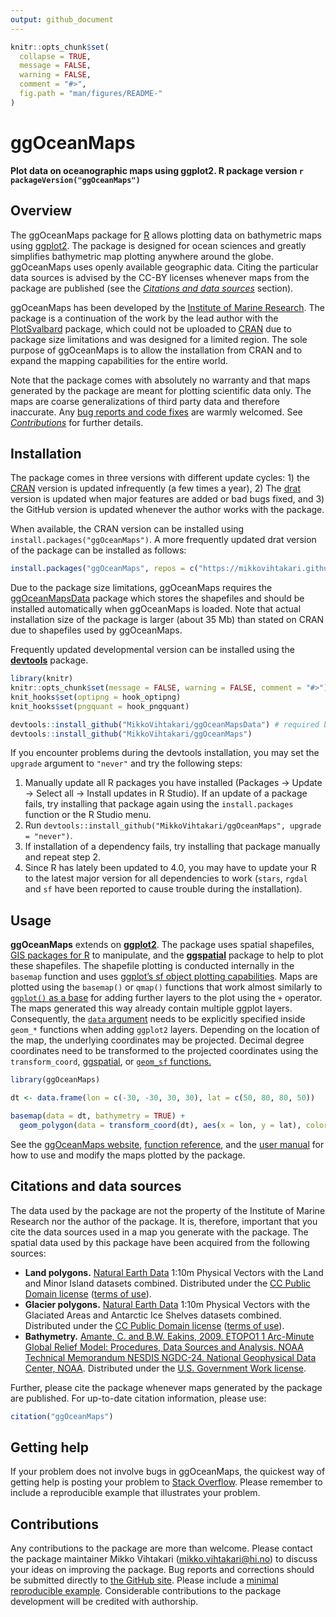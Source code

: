 ```yaml
---
output: github_document
---
```


```r
knitr::opts_chunk$set(
  collapse = TRUE,
  message = FALSE, 
  warning = FALSE,
  comment = "#>",
  fig.path = "man/figures/README-"
)
```

# ggOceanMaps
**Plot data on oceanographic maps using ggplot2. R package version `r packageVersion("ggOceanMaps")`**

## Overview

The ggOceanMaps package for [R](https://www.r-project.org/) allows plotting data on bathymetric maps using [ggplot2](https://ggplot2.tidyverse.org/reference). The package is designed for ocean sciences and greatly simplifies bathymetric map plotting anywhere around the globe. ggOceanMaps uses openly available geographic data. Citing the particular data sources is advised by the CC-BY licenses whenever maps from the package are published (see the [*Citations and data sources*](#citations-and-data-sources) section). 

ggOceanMaps has been developed by the [Institute of Marine Research](https://www.hi.no/en). The package is a continuation of the work by the lead author with the [PlotSvalbard](https://github.com/MikkoVihtakari/PlotSvalbard) package, which could not be uploaded to [CRAN](https://cran.r-project.org/) due to package size limitations and was designed for a limited region. The sole purpose of ggOceanMaps is to allow the installation from CRAN and to expand the mapping capabilities for the entire world. 

Note that the package comes with absolutely no warranty and that maps generated by the package are meant for plotting scientific data only. The maps are coarse generalizations of third party data and therefore inaccurate. Any [bug reports and code fixes](https://github.com/MikkoVihtakari/ggOceanMaps/issues) are warmly welcomed. See [*Contributions*](#contributions) for further details.

## Installation

The package comes in three versions with different update cycles: 1) the [CRAN](https://cran.r-project.org/) version is updated infrequently (a few times a year), 2) The [drat](https://cran.r-project.org/web/packages/drat/index.html) version is updated when major features are added or bad bugs fixed, and 3) the GitHub version is updated whenever the author works with the package. 

When available, the CRAN version can be installed using `install.packages("ggOceanMaps")`. A more frequently updated drat version of the package can be installed as follows:

```r
install.packages("ggOceanMaps", repos = c("https://mikkovihtakari.github.io/drat", "https://cloud.r-project.org"))
```

Due to the package size limitations, ggOceanMaps requires the [ggOceanMapsData](https://github.com/MikkoVihtakari/ggOceanMapsData) package which stores the shapefiles and should be installed automatically when ggOceanMaps is loaded. Note that actual installation size of the package is larger (about 35 Mb) than stated on CRAN due to shapefiles used by ggOceanMaps.

Frequently updated developmental version can be installed using the [**devtools**](https://cran.r-project.org/web/packages/devtools/index.html) package. 

```r
library(knitr)
knitr::opts_chunk$set(message = FALSE, warning = FALSE, comment = "#>")
knit_hooks$set(optipng = hook_optipng)
knit_hooks$set(pngquant = hook_pngquant)
```

```r
devtools::install_github("MikkoVihtakari/ggOceanMapsData") # required by ggOceanMaps
devtools::install_github("MikkoVihtakari/ggOceanMaps")
```

If you encounter problems during the devtools installation, you may set the `upgrade` argument to `"never"` and try the following steps: 

1. Manually update all R packages you have installed (Packages -> Update -> Select all -> Install updates in R Studio). If an update of a package fails, try installing that package again using the `install.packages` function or the R Studio menu. 
1. Run `devtools::install_github("MikkoVihtakari/ggOceanMaps", upgrade = "never")`.
1. If installation of a dependency fails, try installing that package manually and repeat step 2.
1. Since R has lately been updated to 4.0, you may have to update your R to the latest major version for all dependencies to work (`stars`, `rgdal` and `sf` have been reported to cause trouble during the installation).

## Usage

**ggOceanMaps** extends on [**ggplot2**](http://ggplot2.tidyverse.org/reference/). The package uses spatial shapefiles, [GIS packages for R](https://cran.r-project.org/web/views/Spatial.html) to manipulate, and the [**ggspatial**](https://cran.r-project.org/web/packages/ggspatial/index.html) package to help to plot these shapefiles. The shapefile plotting is conducted internally in the `basemap` function and uses [ggplot's sf object plotting capabilities](https://ggplot2.tidyverse.org/reference/ggsf.html). Maps are plotted using the `basemap()` or `qmap()` functions that work almost similarly to [`ggplot()` as a base](https://ggplot2.tidyverse.org/reference/index.html) for adding further layers to the plot using the `+` operator. The maps generated this way already contain multiple ggplot layers. Consequently, the [`data` argument](https://ggplot2.tidyverse.org/reference/ggplot.html) needs to be explicitly specified inside `geom_*` functions when adding `ggplot2` layers. Depending on the location of the map, the underlying coordinates may be  projected. Decimal degree coordinates need to be transformed to the projected coordinates using the `transform_coord`, [ggspatial](https://paleolimbot.github.io/ggspatial/), or [`geom_sf` functions.](https://ggplot2.tidyverse.org/reference/ggsf.html)

```r
library(ggOceanMaps)

dt <- data.frame(lon = c(-30, -30, 30, 30), lat = c(50, 80, 80, 50))

basemap(data = dt, bathymetry = TRUE) + 
  geom_polygon(data = transform_coord(dt), aes(x = lon, y = lat), color = "red", fill = NA)
```

See the [ggOceanMaps website](https://mikkovihtakari.github.io/ggOceanMaps/index.html), [function reference](https://mikkovihtakari.github.io/ggOceanMaps/reference/index.html), and the [user manual](https://mikkovihtakari.github.io/ggOceanMaps/articles/ggOceanMaps.html) for how to use and modify the maps plotted by the package.

## Citations and data sources

The data used by the package are not the property of the Institute of Marine Research nor the author of the package. It is, therefore, important that you cite the data sources used in a map you generate with the package. The spatial data used by this package have been acquired from the following sources:

- **Land polygons.** [Natural Earth Data](https://www.naturalearthdata.com/downloads/10m-physical-vectors/) 1:10m Physical Vectors with the Land and Minor Island datasets combined. Distributed under the [CC Public Domain license](https://creativecommons.org/publicdomain/) ([terms of use](https://www.naturalearthdata.com/about/terms-of-use/)).
- **Glacier polygons.** [Natural Earth Data](https://www.naturalearthdata.com/downloads/10m-physical-vectors/) 1:10m Physical Vectors with the Glaciated Areas and Antarctic Ice Shelves datasets combined. Distributed under the [CC Public Domain license](https://creativecommons.org/publicdomain/) ([terms of use](https://www.naturalearthdata.com/about/terms-of-use/)).
- **Bathymetry.** [Amante, C. and B.W. Eakins, 2009. ETOPO1 1 Arc-Minute Global Relief Model: Procedures, Data Sources and Analysis. NOAA Technical Memorandum NESDIS NGDC-24. National Geophysical Data Center, NOAA](https://www.ngdc.noaa.gov/mgg/global/relief/ETOPO1/docs/ETOPO1.pdf). Distributed under the [U.S. Government Work license](https://www.usa.gov/government-works).

Further, please cite the package whenever maps generated by the package are published. For up-to-date citation information, please use:

```r
citation("ggOceanMaps")
```

## Getting help

If your problem does not involve bugs in ggOceanMaps, the quickest way of getting help is posting your problem to [Stack Overflow](https://stackoverflow.com/questions/tagged/r). Please remember to include a reproducible example that illustrates your problem.

## Contributions

Any contributions to the package are more than welcome. Please contact the package maintainer Mikko Vihtakari (<mikko.vihtakari@hi.no>) to discuss your ideas on improving the package. Bug reports and corrections should be submitted directly to [the GitHub site](https://github.com/MikkoVihtakari/ggOceanMaps/issues). Please include a [minimal reproducible example](https://en.wikipedia.org/wiki/Minimal_working_example). Considerable contributions to the package development will be credited with authorship. 
